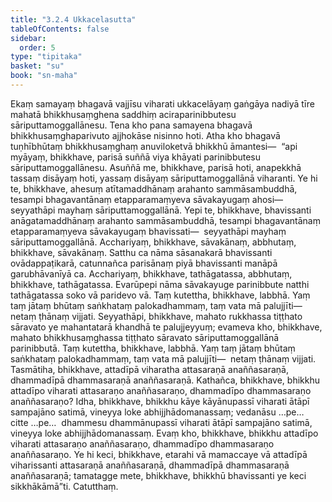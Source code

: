 ```yaml
---
title: "3.2.4 Ukkacelasutta"
tableOfContents: false
sidebar:
  order: 5
type: "tipitaka"
basket: "su"
book: "sn-maha"
---
```



<DynamicBreadcrumb />

<Division number="380" book="sn-maha" bookNo="14" page="141">

<Paragraph number="830" book="sn-maha">
Ekaṃ samayaṃ bhagavā vajjīsu viharati ukkacelāyaṃ gaṅgāya nadiyā tīre mahatā bhikkhusaṃghena saddhiṃ aciraparinibbutesu sāriputtamoggallānesu. Tena kho pana samayena bhagavā bhikkhusaṃghaparivuto ajjhokāse nisinno hoti.
</Paragraph>

<Paragraph number="831" book="sn-maha">
Atha kho bhagavā tuṇhībhūtaṃ bhikkhusaṃghaṃ anuviloketvā bhikkhū āmantesi—  “api myāyaṃ, bhikkhave, parisā suññā viya khāyati parinibbutesu sāriputtamoggallānesu. Asuññā me, bhikkhave, parisā hoti, anapekkhā tassaṃ disāyaṃ hoti, yassaṃ disāyaṃ sāriputtamoggallānā viharanti. Ye hi te, bhikkhave, ahesuṃ atītamaddhānaṃ arahanto sammāsambuddhā, tesampi bhagavantānaṃ etapparamaṃyeva sāvakayugaṃ ahosi—  seyyathāpi mayhaṃ sāriputtamoggallānā. Yepi te, bhikkhave, bhavissanti anāgatamaddhānaṃ arahanto sammāsambuddhā, tesampi bhagavantānaṃ etapparamaṃyeva sāvakayugaṃ bhavissati—  seyyathāpi mayhaṃ sāriputtamoggallānā. Acchariyaṃ, bhikkhave, sāvakānaṃ, abbhutaṃ, bhikkhave, sāvakānaṃ. Satthu ca nāma sāsanakarā bhavissanti ovādappaṭikarā, catunnañca parisānaṃ piyā bhavissanti manāpā garubhāvanīyā ca. Acchariyaṃ, bhikkhave, tathāgatassa, abbhutaṃ, bhikkhave, tathāgatassa. Evarūpepi nāma sāvakayuge parinibbute natthi tathāgatassa soko vā paridevo vā. Taṃ kutettha, bhikkhave, labbhā. Yaṃ taṃ jātaṃ bhūtaṃ saṅkhataṃ palokadhammaṃ, taṃ vata mā palujjīti—  netaṃ ṭhānaṃ vijjati. Seyyathāpi, bhikkhave, mahato rukkhassa tiṭṭhato sāravato ye mahantatarā khandhā te palujjeyyuṃ; evameva kho, bhikkhave, mahato bhikkhusaṃghassa tiṭṭhato sāravato sāriputtamoggallānā parinibbutā. Taṃ kutettha, bhikkhave, labbhā. Yaṃ taṃ jātaṃ bhūtaṃ saṅkhataṃ palokadhammaṃ, taṃ vata mā palujjīti—  netaṃ ṭhānaṃ vijjati. Tasmātiha, bhikkhave, attadīpā viharatha attasaraṇā anaññasaraṇā, dhammadīpā dhammasaraṇā anaññasaraṇā.
</Paragraph>

<Paragraph number="832" book="sn-maha">
Kathañca, bhikkhave, bhikkhu attadīpo viharati attasaraṇo anaññasaraṇo, dhammadīpo dhammasaraṇo anaññasaraṇo? Idha, bhikkhave, bhikkhu kāye kāyānupassī viharati ātāpī sampajāno satimā, vineyya loke abhijjhādomanassaṃ; vedanāsu …pe…  citte …pe…  dhammesu dhammānupassī viharati ātāpī sampajāno satimā, vineyya loke abhijjhādomanassaṃ. Evaṃ kho, bhikkhave, bhikkhu attadīpo viharati attasaraṇo anaññasaraṇo, dhammadīpo dhammasaraṇo anaññasaraṇo. Ye hi keci, bhikkhave, etarahi vā mamaccaye vā attadīpā viharissanti attasaraṇā anaññasaraṇā, dhammadīpā dhammasaraṇā anaññasaraṇā; tamatagge mete, bhikkhave, bhikkhū bhavissanti ye keci sikkhākāmā”ti.

</Paragraph>
</Division>

<Paragraph number="833" type="center" book="sn-maha">
Catutthaṃ.
</Paragraph>